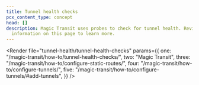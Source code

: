 ```yaml
---
title: Tunnel health checks
pcx_content_type: concept
head: []
description: Magic Transit uses probes to check for tunnel health. Review
  information on this page to learn more.
---
```



<Render
	file="tunnel-health/tunnel-health-checks"
	params={{
		one: "/magic-transit/how-to/tunnel-health-checks/",
		two: "Magic Transit",
		three: "/magic-transit/how-to/configure-static-routes/",
		four: "/magic-transit/how-to/configure-tunnels/",
		five: "/magic-transit/how-to/configure-tunnels/#add-tunnels",
	}}
/>
